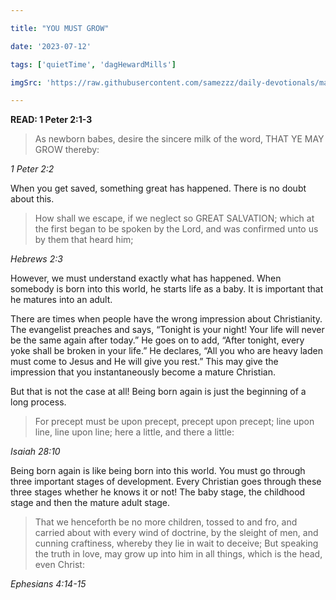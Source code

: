 ```yaml
---

title: "YOU MUST GROW"

date: '2023-07-12'

tags: ['quietTime', 'dagHewardMills']

imgSrc: 'https://raw.githubusercontent.com/samezzz/daily-devotionals/main/images/evangelist-dag.jpg'

---
```


**READ: 1 Peter 2:1-3**

>As newborn babes, desire the sincere milk of the word, THAT YE MAY GROW thereby: 

*1 Peter 2:2*

When you get saved, something great has happened. There is no doubt about this. 

>How shall we escape, if we neglect so GREAT SALVATION; which at the first began to be spoken by the Lord, and was confirmed unto us by them that heard him; 

*Hebrews 2:3*

However, we must understand exactly what has happened. When somebody is born into this world, he starts life as a baby. It is important that he matures into an adult. 

There are times when people have the wrong impression about Christianity. The evangelist preaches and says, “Tonight is your night! Your life will never be the same again after today.” He goes on to add, “After tonight, every yoke shall be broken in your life.” He declares, “All you who are heavy laden must come to Jesus and He will give you rest.” This may give the impression that you instantaneously become a mature Christian.  

But that is not the case at all! Being born again is just the beginning of a long process. 

>For precept must be upon precept, precept upon precept; line upon line, line upon line; here a little, and there a little:

*Isaiah 28:10*

Being born again is like being born into this world. You must go through three important stages of development. Every Christian goes through these three stages whether he knows it or not! The baby stage, the childhood stage and then the mature adult stage. 

>That we henceforth be no more children, tossed to and fro, and carried about with every wind of doctrine, by the sleight of men, and cunning craftiness, whereby they lie in wait to deceive; But speaking the truth in love, may grow up into him in all things, which is the head, even Christ: 

*Ephesians 4:14-15*
